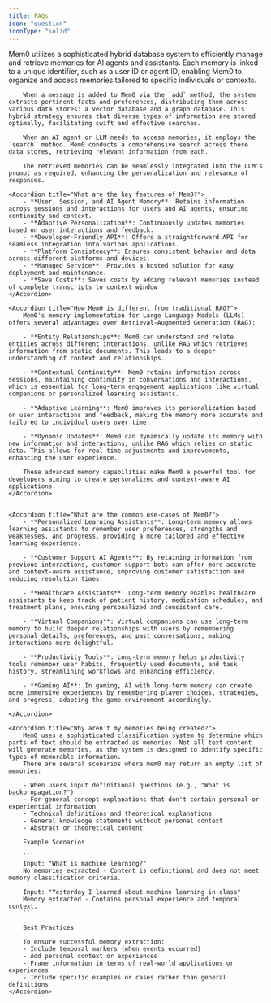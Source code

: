 ```yaml
---
title: FAQs
icon: "question"
iconType: "solid"
---
```



<AccordionGroup>
    <Accordion title="How does Mem0 work?">
        Mem0 utilizes a sophisticated hybrid database system to efficiently manage and retrieve memories for AI agents and assistants. Each memory is linked to a unique identifier, such as a user ID or agent ID, enabling Mem0 to organize and access memories tailored to specific individuals or contexts.

        When a message is added to Mem0 via the `add` method, the system extracts pertinent facts and preferences, distributing them across various data stores: a vector database and a graph database. This hybrid strategy ensures that diverse types of information are stored optimally, facilitating swift and effective searches.

        When an AI agent or LLM needs to access memories, it employs the `search` method. Mem0 conducts a comprehensive search across these data stores, retrieving relevant information from each.

        The retrieved memories can be seamlessly integrated into the LLM's prompt as required, enhancing the personalization and relevance of responses.
  </Accordion>

    <Accordion title="What are the key features of Mem0?">
        - **User, Session, and AI Agent Memory**: Retains information across sessions and interactions for users and AI agents, ensuring continuity and context.
        - **Adaptive Personalization**: Continuously updates memories based on user interactions and feedback.
        - **Developer-Friendly API**: Offers a straightforward API for seamless integration into various applications.
        - **Platform Consistency**: Ensures consistent behavior and data across different platforms and devices.
        - **Managed Service**: Provides a hosted solution for easy deployment and maintenance.
        - **Save Costs**: Saves costs by adding relevent memories instead of complete transcripts to context window
    </Accordion>

    <Accordion title="How Mem0 is different from traditional RAG?">
        Mem0's memory implementation for Large Language Models (LLMs) offers several advantages over Retrieval-Augmented Generation (RAG):

        - **Entity Relationships**: Mem0 can understand and relate entities across different interactions, unlike RAG which retrieves information from static documents. This leads to a deeper understanding of context and relationships.

        - **Contextual Continuity**: Mem0 retains information across sessions, maintaining continuity in conversations and interactions, which is essential for long-term engagement applications like virtual companions or personalized learning assistants.

        - **Adaptive Learning**: Mem0 improves its personalization based on user interactions and feedback, making the memory more accurate and tailored to individual users over time.

        - **Dynamic Updates**: Mem0 can dynamically update its memory with new information and interactions, unlike RAG which relies on static data. This allows for real-time adjustments and improvements, enhancing the user experience.

        These advanced memory capabilities make Mem0 a powerful tool for developers aiming to create personalized and context-aware AI applications.
    </Accordion>


    <Accordion title="What are the common use-cases of Mem0?">
        - **Personalized Learning Assistants**: Long-term memory allows learning assistants to remember user preferences, strengths and weaknesses, and progress, providing a more tailored and effective learning experience.

        - **Customer Support AI Agents**: By retaining information from previous interactions, customer support bots can offer more accurate and context-aware assistance, improving customer satisfaction and reducing resolution times.

        - **Healthcare Assistants**: Long-term memory enables healthcare assistants to keep track of patient history, medication schedules, and treatment plans, ensuring personalized and consistent care.

        - **Virtual Companions**: Virtual companions can use long-term memory to build deeper relationships with users by remembering personal details, preferences, and past conversations, making interactions more delightful.

        - **Productivity Tools**: Long-term memory helps productivity tools remember user habits, frequently used documents, and task history, streamlining workflows and enhancing efficiency.

        - **Gaming AI**: In gaming, AI with long-term memory can create more immersive experiences by remembering player choices, strategies, and progress, adapting the game environment accordingly.

    </Accordion>

    <Accordion title="Why aren't my memories being created?">
        Mem0 uses a sophisticated classification system to determine which parts of text should be extracted as memories. Not all text content will generate memories, as the system is designed to identify specific types of memorable information.
        There are several scenarios where mem0 may return an empty list of memories:

        - When users input definitional questions (e.g., "What is backpropagation?")
        - For general concept explanations that don't contain personal or experiential information
        - Technical definitions and theoretical explanations
        - General knowledge statements without personal context
        - Abstract or theoretical content

        Example Scenarios

        ```
        Input: "What is machine learning?"
        No memories extracted - Content is definitional and does not meet memory classification criteria.

        Input: "Yesterday I learned about machine learning in class"
        Memory extracted - Contains personal experience and temporal context.
        ```

        Best Practices

        To ensure successful memory extraction:
        - Include temporal markers (when events occurred)
        - Add personal context or experiences
        - Frame information in terms of real-world applications or experiences
        - Include specific examples or cases rather than general definitions
    </Accordion>

</AccordionGroup>





